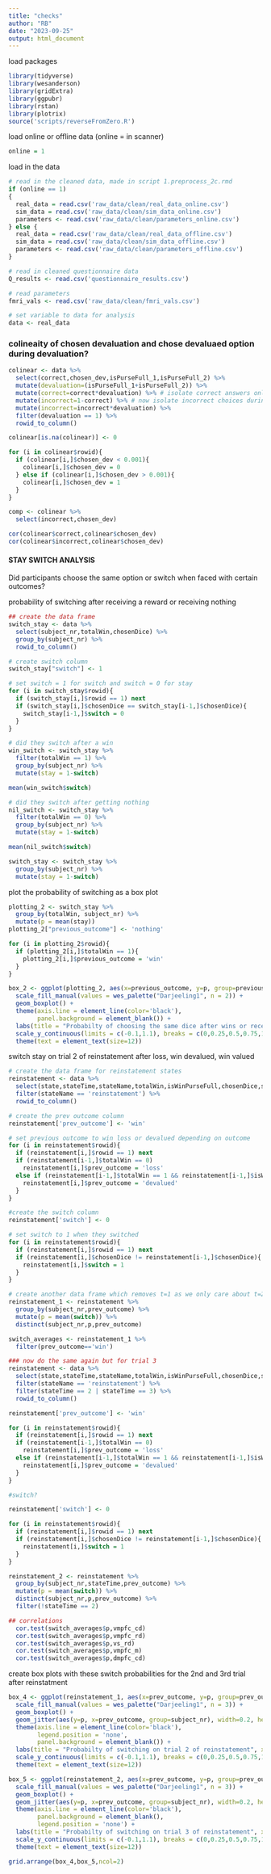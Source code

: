 ---
title: "checks"
author: "RB"
date: "2023-09-25"
output: html_document
---

load packages
```{r}
library(tidyverse)
library(wesanderson)
library(gridExtra)
library(ggpubr)
library(rstan)
library(plotrix)
source('scripts/reverseFromZero.R')
```

load online or offline data (online = in scanner)
```{r}
online = 1
```

load in the data 
```{r}
# read in the cleaned data, made in script 1.preprocess_2c.rmd
if (online == 1)
{
  real_data = read.csv('raw_data/clean/real_data_online.csv')
  sim_data = read.csv('raw_data/clean/sim_data_online.csv')
  parameters <- read.csv('raw_data/clean/parameters_online.csv')
} else {
  real_data = read.csv('raw_data/clean/real_data_offline.csv')
  sim_data = read.csv('raw_data/clean/sim_data_offline.csv')
  parameters <- read.csv('raw_data/clean/parameters_offline.csv')
}

# read in cleaned questionnaire data
Q_results <- read.csv('questionnaire_results.csv')

# read parameters
fmri_vals <- read.csv('raw_data/clean/fmri_vals.csv')

# set variable to data for analysis
data <- real_data

```

### colineaity of chosen devaluation and chose devaluaed option during devaluation?
```{r}
colinear <- data %>%
  select(correct,chosen_dev,isPurseFull_1,isPurseFull_2) %>%
  mutate(devaluation=(isPurseFull_1+isPurseFull_2)) %>%
  mutate(correct=correct*devaluation) %>% # isolate correct answers only in dev
  mutate(incorrect=1-correct) %>% # now isolate incorrect choices during extinction
  mutate(incorrect=incorrect*devaluation) %>%
  filter(devaluation == 1) %>%
  rowid_to_column() 

colinear[is.na(colinear)] <- 0

for (i in colinear$rowid){
  if (colinear[i,]$chosen_dev < 0.001){
    colinear[i,]$chosen_dev = 0
  } else if (colinear[i,]$chosen_dev > 0.001){
    colinear[i,]$chosen_dev = 1
  }
}

comp <- colinear %>%
  select(incorrect,chosen_dev)

cor(colinear$correct,colinear$chosen_dev)
cor(colinear$incorrect,colinear$chosen_dev)
```

#### STAY SWITCH ANALYSIS ###
Did participants choose the same option or switch when faced with certain outcomes?

probability of switching after receiving a reward or receiving nothing
```{r}
## create the data frame 
switch_stay <- data %>%
  select(subject_nr,totalWin,chosenDice) %>%
  group_by(subject_nr) %>%
  rowid_to_column()

# create switch column
switch_stay["switch"] <- 1

# set switch = 1 for switch and switch = 0 for stay
for (i in switch_stay$rowid){
  if (switch_stay[i,]$rowid == 1) next
  if (switch_stay[i,]$chosenDice == switch_stay[i-1,]$chosenDice){
    switch_stay[i-1,]$switch = 0
  }
}

# did they switch after a win
win_switch <- switch_stay %>%
  filter(totalWin == 1) %>%
  group_by(subject_nr) %>%
  mutate(stay = 1-switch)

mean(win_switch$switch)

# did they switch after getting nothing
nil_switch <- switch_stay %>%
  filter(totalWin == 0) %>%
  group_by(subject_nr) %>%
  mutate(stay = 1-switch)

mean(nil_switch$switch)

switch_stay <- switch_stay %>%
  group_by(subject_nr) %>%
  mutate(stay = 1-switch)
```


plot the probability of switching as a box plot
```{r}
plotting_2 <- switch_stay %>%
  group_by(totalWin, subject_nr) %>%
  mutate(p = mean(stay)) 
plotting_2["previous_outcome"] <- 'nothing'

for (i in plotting_2$rowid){
  if (plotting_2[i,]$totalWin == 1){
    plotting_2[i,]$previous_outcome = 'win'
  }
}

box_2 <- ggplot(plotting_2, aes(x=previous_outcome, y=p, group=previous_outcome, fill=previous_outcome)) +
  scale_fill_manual(values = wes_palette("Darjeeling1", n = 2)) +
  geom_boxplot() +
  theme(axis.line = element_line(color='black'),
        panel.background = element_blank()) +
  labs(title = "Probabilty of choosing the same dice after wins or receiving nothing", x="previous outcome", y="p(stay)") +
  scale_y_continuous(limits = c(-0.1,1.1), breaks = c(0,0.25,0.5,0.75,1)) +
  theme(text = element_text(size=12)) 
```


switch stay on trial 2 of reinstatement after loss, win devalued, win valued
```{r}
# create the data frame for reinstatement states
reinstatement <- data %>%
  select(state,stateTime,stateName,totalWin,isWinPurseFull,chosenDice,subject_nr) %>%
  filter(stateName == 'reinstatement') %>%
  rowid_to_column()

# create the prev outcome column
reinstatement['prev_outcome'] <- 'win'

# set previous outcome to win loss or devalued depending on outcome
for (i in reinstatement$rowid){
  if (reinstatement[i,]$rowid == 1) next
  if (reinstatement[i-1,]$totalWin == 0)
    reinstatement[i,]$prev_outcome = 'loss'
  else if (reinstatement[i-1,]$totalWin == 1 && reinstatement[i-1,]$isWinPurseFull == 1){
    reinstatement[i,]$prev_outcome = 'devalued'
  }
}

#create the switch column
reinstatement['switch'] <- 0

# set switch to 1 when they switched
for (i in reinstatement$rowid){
  if (reinstatement[i,]$rowid == 1) next
  if (reinstatement[i,]$chosenDice != reinstatement[i-1,]$chosenDice){
    reinstatement[i,]$switch = 1
  }
}

# create another data frame which removes t=1 as we only care about t=2 now
reinstatement_1 <- reinstatement %>%
  group_by(subject_nr,prev_outcome) %>%
  mutate(p = mean(switch)) %>%
  distinct(subject_nr,p,prev_outcome) 

switch_averages <- reinstatement_1 %>%
  filter(prev_outcome=='win')

### now do the same again but for trial 3
reinstatement <- data %>%
  select(state,stateTime,stateName,totalWin,isWinPurseFull,chosenDice,subject_nr) %>%
  filter(stateName == 'reinstatement') %>%
  filter(stateTime == 2 | stateTime == 3) %>%
  rowid_to_column()

reinstatement['prev_outcome'] <- 'win'

for (i in reinstatement$rowid){
  if (reinstatement[i,]$rowid == 1) next
  if (reinstatement[i-1,]$totalWin == 0)
    reinstatement[i,]$prev_outcome = 'loss'
  else if (reinstatement[i-1,]$totalWin == 1 && reinstatement[i-1,]$isWinPurseFull == 1){
    reinstatement[i,]$prev_outcome = 'devalued'
  }
}

#switch?

reinstatement['switch'] <- 0

for (i in reinstatement$rowid){
  if (reinstatement[i,]$rowid == 1) next
  if (reinstatement[i,]$chosenDice != reinstatement[i-1,]$chosenDice){
    reinstatement[i,]$switch = 1
  }
}

reinstatement_2 <- reinstatement %>%
  group_by(subject_nr,stateTime,prev_outcome) %>%
  mutate(p = mean(switch)) %>%
  distinct(subject_nr,p,prev_outcome) %>%
  filter(!stateTime == 2)

## correlations 
  cor.test(switch_averages$p,vmpfc_cd)
  cor.test(switch_averages$p,vmpfc_rd)
  cor.test(switch_averages$p,vs_rd)
  cor.test(switch_averages$p,vmpfc_m)
  cor.test(switch_averages$p,dmpfc_cd)
```


create box plots with these switch probabilities for the 2nd and 3rd trial after reinstatment 
```{r}
box_4 <- ggplot(reinstatement_1, aes(x=prev_outcome, y=p, group=prev_outcome, fill=prev_outcome)) +
  scale_fill_manual(values = wes_palette("Darjeeling1", n = 3)) +
  geom_boxplot() +
  geom_jitter(aes(y=p, x=prev_outcome, group=subject_nr), width=0.2, height = 0) +
  theme(axis.line = element_line(color='black'),
        legend.position = 'none', 
        panel.background = element_blank()) + 
  labs(title = "Probabilty of switching on trial 2 of reinstatement", x="previous outcome", y="p(switch)") +
  scale_y_continuous(limits = c(-0.1,1.1), breaks = c(0,0.25,0.5,0.75,1)) +
  theme(text = element_text(size=12)) 

box_5 <- ggplot(reinstatement_2, aes(x=prev_outcome, y=p, group=prev_outcome, fill=prev_outcome)) +
  scale_fill_manual(values = wes_palette("Darjeeling1", n = 3)) +
  geom_boxplot() +
  geom_jitter(aes(y=p, x=prev_outcome, group=subject_nr), width=0.2, height=0) +
  theme(axis.line = element_line(color='black'),
        panel.background = element_blank(),
        legend.position = 'none') +
  labs(title = "Probabilty of switching on trial 3 of reinstatement", x="previous outcome", y="p(switch)") +
  scale_y_continuous(limits = c(-0.1,1.1), breaks = c(0,0.25,0.5,0.75,1)) +
  theme(text = element_text(size=12)) 

grid.arrange(box_4,box_5,ncol=2)
```

